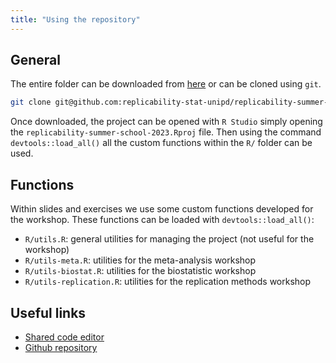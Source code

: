 ```yaml
---
title: "Using the repository"
---
```


## General

The entire folder can be downloaded from [here](https://github.com/replicability-stat-unipd/replicability-summer-school-2023/archive/refs/heads/main.zip) or can be cloned using `git`.

```bash
git clone git@github.com:replicability-stat-unipd/replicability-summer-school-2023.git
```

Once downloaded, the project can be opened with `R Studio` simply opening the `replicability-summer-school-2023.Rproj` file. Then using the command `devtools::load_all()` all the custom functions within the `R/` folder can be used.

## Functions

Within slides and exercises we use some custom functions developed for the workshop. These functions can be loaded with `devtools::load_all()`:

- `R/utils.R`: general utilities for managing the project (not useful for the workshop)
- `R/utils-meta.R`: utilities for the meta-analysis workshop
- `R/utils-biostat.R`: utilities for the biostatistic workshop
- `R/utils-replication.R`: utilities for the replication methods workshop

## Useful links

- [Shared code editor](https://etherpad.wikimedia.org/p/replicability-summer-school-2023)
- [Github repository](https://github.com/replicability-stat-unipd/replicability-summer-school-2023)
